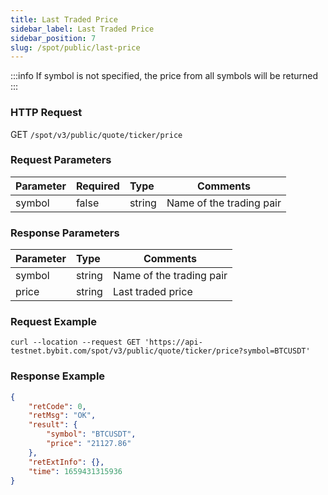 ```yaml
---
title: Last Traded Price
sidebar_label: Last Traded Price
sidebar_position: 7
slug: /spot/public/last-price
---
```


:::info
If symbol is not specified, the price from all symbols will be returned
:::

### HTTP Request
GET <code>/spot/v3/public/quote/ticker/price</code>

### Request Parameters
| Parameter | Required | Type | Comments|
|:----- |:-------|:-----|------ |
| symbol |false|string|Name of the trading pair|

### Response Parameters
| Parameter | Type | Comments|
|:----- |:-----|----- |
| symbol | string | Name of the trading pair |
| price | string |  Last traded price |

### Request Example

```http
curl --location --request GET 'https://api-testnet.bybit.com/spot/v3/public/quote/ticker/price?symbol=BTCUSDT'
```

### Response Example

```json
{
    "retCode": 0,
    "retMsg": "OK",
    "result": {
        "symbol": "BTCUSDT",
        "price": "21127.86"
    },
    "retExtInfo": {},
    "time": 1659431315936
}
```
